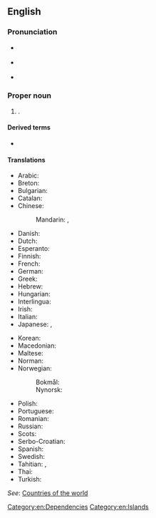 ==English==
{{wikipedia}}

===Pronunciation===
* {{a|UK}} {{IPA|en|/ˈfɹɛntʃ pɒl.ɪˈniː.ʒə/|/ˈfɹɛntʃ pɒl.ɪˈniː.zi.ə/|/ˈfɹɛntʃ pɒl.ɪˈniː.ʃə/}}
* {{a|US}} {{IPA|en|/ˈfɹɛntʃ pɑ.lɪˈni.ʒə/|/ˈfɹɛntʃ pɑ.ləˈni.ʒə/}}
* {{audio|en|en-us-French Polynesia.ogg|Audio (US)}}

===Proper noun===
{{en-proper noun}}

# {{place|en|overseas territory|c/France|in|cont/Oceania|official={{w|Territory of French Polynesia}}}}.

====Derived terms====
* {{l|en|French Polynesian}}

====Translations====
{{trans-top|Overseas territory of France}}
* Arabic: {{t|ar|بُولِينِيزِيَا الْفَرَنْسِيَّة|f|tr=bulinīziyā l-faransiyya}}
* Breton: {{t|br|Polinezia c'hall}}
* Bulgarian: {{t|bg|Фре́нска Полине́зия|f}}
* Catalan: {{t+|ca|Polinèsia Francesa|f}}
* Chinese:
*: Mandarin: {{t+|cmn|法屬波利尼西亞|sc=Hani}}, {{t+|cmn|法属波利尼西亚|tr=Fàzhǔ Bōlìníxīyà|sc=Hani}}
* Danish: {{t|da|Fransk Polynesien}}
* Dutch: {{t+|nl|Frans-Polynesië}}
* Esperanto: {{t|eo|Franca Polinezio}}
* Finnish: {{t+|fi|Ranskan Polynesia}}
* French: {{t+|fr|Polynésie française|f}}
* German: {{t+|de|Französisch-Polynesien|n}}
* Greek: {{t+|el|Γαλλική Πολυνησία}}
* Hebrew: {{t|he|פולינזיה הצרפתית|f|tr=polinezia ha-tsorfatit}}
* Hungarian: {{t+|hu|Francia Polinézia}}
* Interlingua: {{t|ia|Polynesia Francese}}
* Irish: {{t|ga|Polainéis na Fraince|f}}
* Italian: {{t|it|Polinesia francese|f}}
* Japanese: {{t|ja|フランス領ポリネシア|tr=Furansu-ryō Porineshia}}, {{t|ja|仏領ポリネシア|tr=Futsuryō Porineshia}}
{{trans-mid}}
* Korean: {{t|ko|^프랑스령 ^폴리네시아}}
* Macedonian: {{t|mk|Француска Полинезија|f}}
* Maltese: {{t|mt|Polineżja Franċiża|alt=il-Polineżja Franċiża}}
* Norman: {{t|nrf|Polynésie Française|f}}
* Norwegian:
*: Bokmål: {{t|nb|Fransk Polynesia}}
*: Nynorsk: {{t|nn|Fransk Polynesia}}
* Polish: {{t+|pl|Polinezja Francuska|f}}
* Portuguese: {{t+|pt|Polinésia Francesa}}
* Romanian: {{t|ro|Polinezia Franceză|f}}
* Russian: {{t|ru|Францу́зская Полине́зия|f}}
* Scots: {{t|sco|French Polynesie}}
* Serbo-Croatian: {{t+|sh|Francuska Polinezija|f}}
* Spanish: {{t+|es|Polinesia Francesa|f}}
* Swedish: {{t+|sv|Franska Polynesien}}
* Tahitian: {{t|ty|Pōrīnetia Farāni}}, {{t|ty|Pōrīnetia Fōrani}}
* Thai: {{t|th|เฟรนช์พอลินีเชีย}}
* Turkish: {{t+|tr|Fransız Polinezyası}}
{{trans-bottom}}

''See'': [[Appendix:Countries of the world|Countries of the world]]

[[Category:en:Dependencies]]
[[Category:en:Islands]]